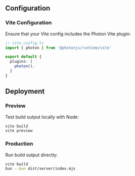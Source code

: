 
<BetaWarning message="Cloudflare adapter is in alpha. Some features may be incomplete." />

## Configuration

### Vite Configuration

Ensure that your Vite config includes the Photon Vite plugin:

```ts
// vite.config.ts
import { photon } from '@photonjs/runtime/vite'

export default {
  plugins: [
    photon(),
  ]
}
```

## Deployment

### Preview

Test build output locally with Node:

```bash
vite build
vite preview
```

### Production

Run build output directly:

```bash
vite build
bun --bun dist/server/index.mjs
```
